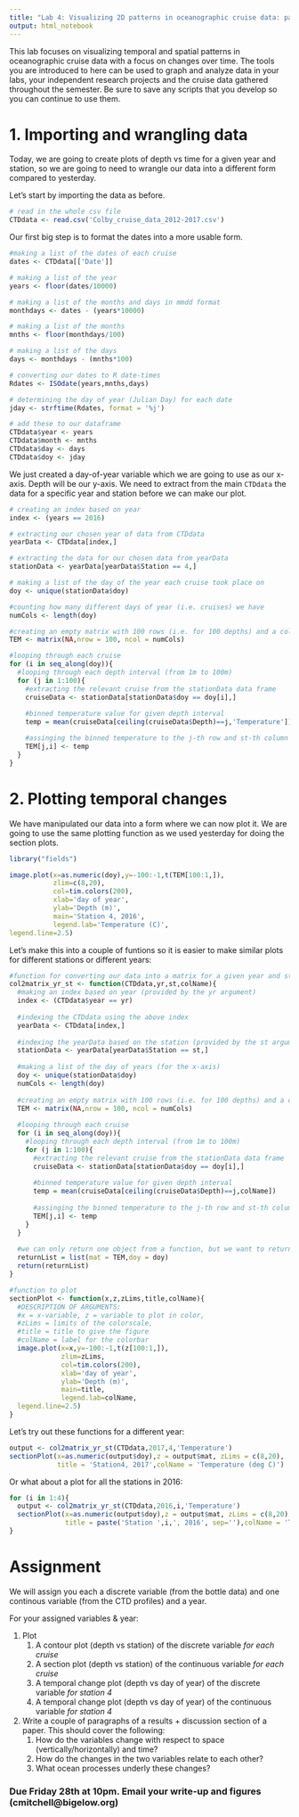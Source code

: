 ```yaml
---
title: "Lab 4: Visualizing 2D patterns in oceanographic cruise data: part 2"
output: html_notebook
---
```


This lab focuses on visualizing  temporal and spatial patterns in oceanographic cruise data with a focus on changes over time. The tools you are introduced to here can be used to graph and analyze data in your labs, your independent research projects and the cruise data gathered throughout the semester. Be sure to save any scripts that you develop so you can continue to use them.

# 1. Importing and wrangling data

Today, we are going to create plots of depth vs time for a given year and station, so we are going to need to wrangle our data into a different form compared to yesterday.

Let's start by importing the data as before.

```r
# read in the whole csv file
CTDdata <- read.csv('Colby_cruise_data_2012-2017.csv')
```

Our first big step is to format the dates into a more usable form.

```r
#making a list of the dates of each cruise
dates <- CTDdata[['Date']]

# making a list of the year
years <- floor(dates/10000)

# making a list of the months and days in mmdd format
monthdays <- dates - (years*10000)

# making a list of the months
mnths <- floor(monthdays/100)

# making a list of the days
days <- monthdays - (mnths*100)

# converting our dates to R date-times
Rdates <- ISOdate(years,mnths,days)

# determining the day of year (Julian Day) for each date
jday <- strftime(Rdates, format = '%j')

# add these to our dataframe
CTDdata$year <- years
CTDdata$month <- mnths
CTDdata$day <- days
CTDdata$doy <- jday
```

We just created a day-of-year variable which we are going to use as our x-axis. Depth will be our y-axis. We need to extract from the main `CTDdata` the data for a specific year and station before we can make our plot.

```r
# creating an index based on year
index <- (years == 2016)

# extracting our chosen year of data from CTDdata
yearData <- CTDdata[index,]

# extracting the data for our chosen data from yearData
stationData <- yearData[yearData$Station == 4,]

# making a list of the day of the year each cruise took place on
doy <- unique(stationData$doy)

#counting how many different days of year (i.e. cruises) we have
numCols <- length(doy)

#creating an empty matrix with 100 rows (i.e. for 100 depths) and a column for each cruise in this year
TEM <- matrix(NA,nrow = 100, ncol = numCols)

#looping through each cruise
for (i in seq_along(doy)){
  #looping through each depth interval (from 1m to 100m)
  for (j in 1:100){
    #extracting the relevant cruise from the stationData data frame
    cruiseData <- stationData[stationData$doy == doy[i],]
    
    #binned temperature value for given depth interval
    temp = mean(cruiseData[ceiling(cruiseData$Depth)==j,'Temperature']) 

    #assinging the binned temperature to the j-th row and st-th column of the TEM matrix
    TEM[j,i] <- temp
  }
}


```

# 2. Plotting temporal changes

We have manipulated our data into a form where we can now plot it. We are going to use the same plotting function as we used yesterday for doing the section plots.

```r
library("fields")

image.plot(x=as.numeric(doy),y=-100:-1,t(TEM[100:1,]),
           zlim=c(8,20),
           col=tim.colors(200),
           xlab='day of year',
           ylab='Depth (m)',
           main='Station 4, 2016',
           legend.lab='Temperature (C)',
legend.line=2.5)
```

Let's make this into a couple of funtions so it is easier to make similar plots for different stations or different years:

```r
#function for converting our data into a matrix for a given year and station (yesterday we did this for a given cruise)
col2matrix_yr_st <- function(CTDdata,yr,st,colName){
  #making an index based on year (provided by the yr argument)
  index <- (CTDdata$year == yr)
  
  #indexing the CTDdata using the above index
  yearData <- CTDdata[index,]
  
  #indexing the yearData based on the station (provided by the st argument)
  stationData <- yearData[yearData$Station == st,]
  
  #making a list of the day of years (for the x-axis)
  doy <- unique(stationData$doy)
  numCols <- length(doy)
  
  #creating an empty matrix with 100 rows (i.e. for 100 depths) and a column for each cruise in this year
  TEM <- matrix(NA,nrow = 100, ncol = numCols)
  
  #looping through each cruise
  for (i in seq_along(doy)){
    #looping through each depth interval (from 1m to 100m)
    for (j in 1:100){
      #extracting the relevant cruise from the stationData data frame
      cruiseData <- stationData[stationData$doy == doy[i],]
      
      #binned temperature value for given depth interval
      temp = mean(cruiseData[ceiling(cruiseData$Depth)==j,colName]) 
  
      #assinging the binned temperature to the j-th row and st-th column of the TEM matrix
      TEM[j,i] <- temp
    }
  }
  
  #we can only return one object from a function, but we want to return two... so in this case, we can put the two objects into a list and return the list
  returnList = list(mat = TEM,doy = doy)
  return(returnList)
}

#function to plot
sectionPlot <- function(x,z,zLims,title,colName){
  #DESCRIPTION OF ARGUMENTS:
  #x = x-variable, z = variable to plot in color,
  #zLims = limits of the colorscale,
  #title = title to give the figure
  #colName = label for the colorbar
  image.plot(x=x,y=-100:-1,t(z[100:1,]),
             zlim=zLims,
             col=tim.colors(200),
             xlab='day of year',
             ylab='Depth (m)',
             main=title,
             legend.lab=colName,
  legend.line=2.5)
}

```

Let's try out these functions for a different year:

```r

output <- col2matrix_yr_st(CTDdata,2017,4,'Temperature')
sectionPlot(x=as.numeric(output$doy),z = output$mat, zLims = c(8,20), 
            title = 'Station4, 2017',colName = 'Temperature (deg C)')

```

Or what about a plot for all the stations in 2016:
```r

for (i in 1:4){
  output <- col2matrix_yr_st(CTDdata,2016,i,'Temperature')
  sectionPlot(x=as.numeric(output$doy),z = output$mat, zLims = c(8,20), 
              title = paste('Station ',i,', 2016', sep=''),colName = 'Temperature (deg C)')
}
```




# Assignment

We will assign you each a discrete variable (from the bottle data) and one continous variable (from the CTD profiles) and a year. 

For your assigned variables & year:

1. Plot
    1. A contour plot (depth vs station) of the discrete variable *for each cruise*
    2. A section plot (depth vs station) of the continuous variable *for each cruise*
    3. A temporal change plot (depth vs day of year) of the discrete variable *for station 4*
    4. A temporal change plot (depth vs day of year) of the continuous variable *for station 4*
    
2. Write a couple of paragraphs of a results + discussion section of a paper. This should cover the following:
    1. How do the variables change with respect to space (vertically/horizontally) and time?
    2. How do the changes in the two variables relate to each other?
    3. What ocean processes underly these changes?


### Due Friday 28th at 10pm. Email your write-up and figures (cmitchell@bigelow.org)